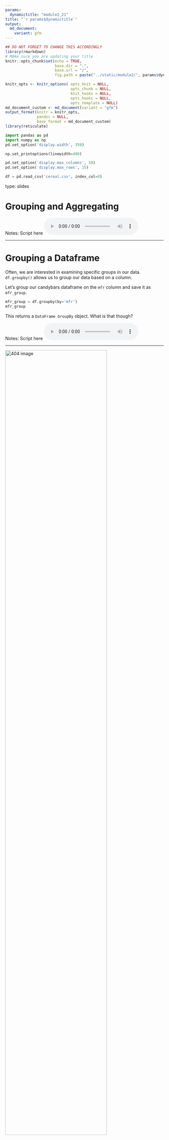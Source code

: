 ```yaml
---
params:
  dynamictitle: "module2_21"
title: "`r params$dynamictitle`"
output: 
  md_document:
    variant: gfm
---
```



```r
## DO NOT FORGET TO CHANGE THIS ACCORDINGLY 
library(rmarkdown)
# MAke sure you are updating your title 
knitr::opts_chunk$set(echo = TRUE,
                      base.dir = ".", 
                      base.url = "/",
                      fig.path = paste("../static/module2/", params$dynamictitle,"/", sep = ""))

knitr_opts <- knitr_options( opts_knit = NULL,
                             opts_chunk = NULL,
                             knit_hooks = NULL,
                             opts_hooks = NULL,
                             opts_template = NULL)
md_document_custom <- md_document(variant = "gfm")
output_format(knitr = knitr_opts,
              pandoc = NULL,
              base_format = md_document_custom)
library(reticulate)

```


```python
import pandas as pd
import numpy as np
pd.set_option('display.width', 350)

np.set_printoptions(linewidth=400)

pd.set_option('display.max_columns', 50)
pd.set_option('display.max_rows', 15)

df = pd.read_csv('cereal.csv', index_col=0)
```


type: slides

# Grouping and Aggregating


Notes: Script here
<html>
<audio controls >
  <source src="placeholder_audio.mp3" />
</audio></html>

---

# Grouping a Dataframe 

Often, we are interested in examining specific groups in our data.  `df.groupby()` allows us to group our data based on a column.

Let's group our candybars dataframe on the `mfr` column and save it as `mfr_group`.

```python
mfr_group = df.groupby(by='mfr')
mfr_group
```

This returns a `DataFrame GroupBy` object.  What is that though? 


Notes: Script here
<html>
<audio controls >
  <source src="placeholder_audio.mp3" />
</audio></html>

---

<img src='module2/groupby.png'  alt="404 image" width = "80%" align="middle"/>  

Notes: Script here
<html>
<audio controls >
  <source src="placeholder_audio.mp3" />
</audio></html>

---

A `DataFrame GroupBy` object contains information about the groups of the dataframe.  We can access it with the `.groups` attribute (noun).

```python
mfr_group.groups
```

Reading carefully, we can see there are 7 groups: `A`, `G`, `K`,  `N`, `P`, `Q` and  `R`, and it lists the index labels (cereal names) in each group. 

Notes: Script here
<html>
<audio controls >
  <source src="placeholder_audio.mp3" />
</audio></html>

---

We can obtain all the row index names of a group by specifying the group name in square brakets after the `groups` method.  Take the group `K` as an example. 
```python
mfr_group.groups['K']
```


Notes: Script here
<html>
<audio controls >
  <source src="placeholder_audio.mp3" />
</audio></html>

---

We can get the full dataframe of just the group `K` using the method `get_group()`.

```python
mfr_group.get_group('K')
```


Notes: Script here
<html>
<audio controls >
  <source src="placeholder_audio.mp3" />
</audio></html>

---

## Summary Statistics with Groups

What now?  We have this new groupby object, what do we do with it?  We can calculate some summary statistics with them! 

```python
mfr_group.mean()
```

This shows up the mean value of each column for each group, we can do the same thing for other statistics too. 

Notes: Script here
<html>
<audio controls >
  <source src="placeholder_audio.mp3" />
</audio></html>

---

Let's try it with the minimum values using `min()` 

```python
mfr_group.min()
```


Notes: Script here
<html>
<audio controls >
  <source src="placeholder_audio.mp3" />
</audio></html>

---


## Aggregating dataframes 

"Aggregating" means to combine elements. 
Luckily there is a particular method that allows us to collect multiple statistics together- aggregating them in 1 step. 
`df.agg()` can be used on its own, without groupby:

```python
df.agg('mean')
```


Notes: Script here
<html>
<audio controls >
  <source src="placeholder_audio.mp3" />
</audio></html>

---

but then it is essentially the same thing as calling the statistic `mean()` on the dataframe. 

```python
df.mean()
```

Notes: Script here
<html>
<audio controls >
  <source src="placeholder_audio.mp3" />
</audio></html>

---

`df.agg()` gets a chance to shine when we want several specific measures.  Let's say we want just the `max` `min` and `median`.  We specify them in square brackets within our `df.agg()` method. 

```python
df.agg(['max', 'min', 'median'])
```
It produces a nice dataframe giving the value for each statistic, for each column. 

Notes: Script here
<html>
<audio controls >
  <source src="placeholder_audio.mp3" />
</audio></html>

---

## Aggregating groupby objects

`df.agg()` is particularly useful with groupby objects. Let's try it on our `mfr_group` `DataFrame GroupBy` object.

```python
mfr_group.agg(['max', 'min', 'median'])
```

This gives a value for each group and for each statistic we specified. 

Notes: Script here
<html>
<audio controls >
  <source src="placeholder_audio.mp3" />
</audio></html>

---

## Extra Fancy Aggregation 

You might have noticed that when we used `df.agg()`,  we calculated the same 3 statistics for every column in the dataframe. 
This doesn't have to be the case.  We can calculate different statistics for different columns. 

Let's say we are concerned about the `max` and `min` calorie values, the total `sum` of the ratings and the `mean` and `median` sugar content for each manufacturing group. 

```python
mfr_group.agg({"calories": ['max', 'min'], 
         "rating": ['sum'],  
         "sugars": ['mean', 'median']})
```


Notes: Script here
<html>
<audio controls >
  <source src="placeholder_audio.mp3" />
</audio></html>

---

# Let’s apply what we learned!

Notes: Script here
<html>
<audio controls >
  <source src="placeholder_audio.mp3" />
</audio></html>
